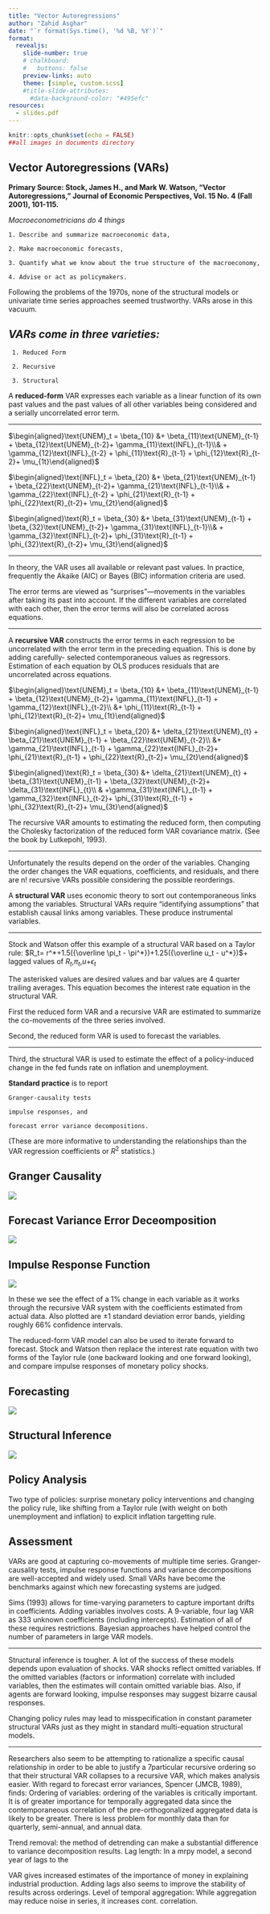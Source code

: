 ---
title: "Vector Autoregressions"
author: "Zahid Asghar"
date: "`r format(Sys.time(), '%d %B, %Y')`"
format:
  revealjs: 
    slide-number: true
    # chalkboard: 
    #   buttons: false
    preview-links: auto
    theme: [simple, custom.scss]
    #title-slide-attributes:
      #data-background-color: "#495efc"
resources:
  - slides.pdf
---

```{r setup, include=FALSE}
knitr::opts_chunk$set(echo = FALSE)
##all images in documents directory
```

## Vector Autoregressions (VARs) 

**Primary Source: Stock, James H., and Mark W. Watson, “Vector Autoregressions,” Journal of Economic Perspectives, Vol. 15 No. 4 (Fall 2001), 101-115.**

_Macroeconometricians do 4 things_ 

    1. Describe and summarize macroeconomic data, 

    2. Make macroeconomic forecasts,  

    3. Quantify what we know about the true structure of the macroeconomy, 

    4. Advise or act as policymakers. 

   Following the problems of the 1970s, none of the structural models or univariate time series approaches seemed trustworthy. VARs arose in this vacuum. 

## _VARs come in three varieties:_ 

     1. Reduced Form 

     2. Recursive 

     3. Structural 

  A __reduced-form__ VAR expresses each variable as a linear function of its own past values and the past values of all other variables being considered and a serially uncorrelated error term.
  
  ***
  
  $\begin{aligned}\text{UNEM}_t = \beta_{10} &+ \beta_{11}\text{UNEM}_{t-1} + \beta_{12}\text{UNEM}_{t-2}+ \gamma_{11}\text{INFL}_{t-1}\\& + \gamma_{12}\text{INFL}_{t-2} + \phi_{11}\text{R}_{t-1} + \phi_{12}\text{R}_{t-2}+ \mu_{1t}\end{aligned}$ 
    
  $\begin{aligned}\text{INFL}_t = \beta_{20} &+ \beta_{21}\text{UNEM}_{t-1} + \beta_{22}\text{UNEM}_{t-2}+ \gamma_{21}\text{INFL}_{t-1}\\& + \gamma_{22}\text{INFL}_{t-2} + \phi_{21}\text{R}_{t-1} + \phi_{22}\text{R}_{t-2}+ \mu_{2t}\end{aligned}$
    
  $\begin{aligned}\text{R}_t = \beta_{30} &+ \beta_{31}\text{UNEM}_{t-1} + \beta_{32}\text{UNEM}_{t-2}+ \gamma_{31}\text{INFL}_{t-1}\\& + \gamma_{32}\text{INFL}_{t-2}+ \phi_{31}\text{R}_{t-1} + \phi_{32}\text{R}_{t-2}+ \mu_{3t}\end{aligned}$
  
  ***
  
  In theory, the VAR uses all available or relevant past values. In practice, frequently the Akaike (AIC) or Bayes (BIC) information criteria are used. 
  
  The error terms are viewed as “surprises”—movements in the variables after taking its past into account. If the different variables are correlated with each other, then the error terms will also be correlated across equations. 

 *** 
 
  A __recursive VAR__ constructs the error terms in each regression to be uncorrelated with the error term in the preceding equation. This is done by adding carefully- selected contemporaneous values as regressors. Estimation of each equation by OLS produces residuals that are uncorrelated across equations. 
  
  $\begin{aligned}\text{UNEM}_t = \beta_{10} &+ \beta_{11}\text{UNEM}_{t-1} + \beta_{12}\text{UNEM}_{t-2}+ \gamma_{11}\text{INFL}_{t-1} + \gamma_{12}\text{INFL}_{t-2}\\ &+ \phi_{11}\text{R}_{t-1} + \phi_{12}\text{R}_{t-2}+ \mu_{1t}\end{aligned}$
  
  $\begin{aligned}\text{INFL}_t = \beta_{20} &+ \delta_{21}\text{UNEM}_{t} + \beta_{21}\text{UNEM}_{t-1} + \beta_{22}\text{UNEM}_{t-2}\\ &+ \gamma_{21}\text{INFL}_{t-1} + \gamma_{22}\text{INFL}_{t-2}+ \phi_{21}\text{R}_{t-1} + \phi_{22}\text{R}_{t-2}+ \mu_{2t}\end{aligned}$
  
 $\begin{aligned}\text{R}_t = \beta_{30} &+ \delta_{21}\text{UNEM}_{t} + \beta_{31}\text{UNEM}_{t-1} + \beta_{32}\text{UNEM}_{t-2}+ \delta_{31}\text{INFL}_{t}\\ & +\gamma_{31}\text{INFL}_{t-1} + \gamma_{32}\text{INFL}_{t-2}+ \phi_{31}\text{R}_{t-1} + \phi_{32}\text{R}_{t-2}+ \mu_{3t}\end{aligned}$ 
 
 The recursive VAR amounts to estimating the reduced form, then computing the Cholesky factorization of the reduced form VAR covariance matrix. (See the book by Lutkepohl, 1993). 

---
  
  Unfortunately the results depend on the order of the variables. Changing the order changes the VAR equations, coefficients, and residuals, and there are n! recursive VARs possible considering the possible reorderings. 
  
  A __structural VAR__ uses economic theory to sort out contemporaneous links among the variables. Structural VARs require “identifying assumptions” that establish causal links among variables. These produce instrumental variables. 
  
---   

  Stock and Watson offer this example of a structural VAR 
based on a Taylor rule: 
$R_t= r^*+1.5({\overline \pi_t - \pi^*})+1.25({\overline u_t - u^*})$+ lagged values of $R_t$,$\pi_t$,_u_+$\epsilon_t$ 

The asterisked values are desired values and bar values are 4 quarter trailing averages. This equation becomes the  interest rate equation in the structural VAR. 

  First the reduced form VAR and a recursive VAR are estimated to summarize the co-movements of the three series involved. 
  
 Second, the reduced form VAR is used to forecast the variables. 
 
---
 
 Third, the structural VAR is used to estimate the effect of a policy-induced change in the fed funds rate on inflation and unemployment. 
    
  __Standard practice__ is to report 
  
    Granger-causality tests
    
    impulse responses, and 
    
    forecast error variance decompositions. 
    
(These are more informative to understanding the relationships than the VAR regression coefficients or $R^2$  statistics.) 

## Granger Causality 

  ![](/Users/hp/Documents/granger.png) 

## Forecast Variance Error Deceomposition  
  
  ![](/Users/hp/Documents/vardecomp.png)

## Impulse Response Function 

![](/Users/hp/Documents/irf.png) 

  In these we see the effect of a 1% change in each variable as it works through the recursive VAR system with the coefficients estimated from actual data. Also plotted are ±1 standard deviation error bands, yielding roughly 66% confidence intervals. 
  
  The reduced-form VAR model can also be used to iterate forward to forecast. Stock and Watson then replace the interest rate equation with two forms of the Taylor rule (one backward looking and one forward looking), and compare impulse responses of monetary policy shocks. 

## Forecasting 

  ![](/Users/hp/Documents/forecast.png) 
  
## Structural Inference 

![](/Users/hp/Documents/fig2_jep.png) 

## Policy Analysis 

 Two type of policies: surprise monetary policy interventions and changing the policy rule, like shifting from a Taylor rule  (with weight on both unemployment and inflation) to explicit inflation targetting rule.
   
## Assessment 

VARs are good at capturing co-movements of multiple time series. Granger-causality tests, impulse response functions and variance decompositions are well-accepted and widely used. 
Small VARs have become the benchmarks against which new forecasting systems are judged. 

  Sims (1993) allows for time-varying parameters to capture important drifts in coefficients. Adding variables involves costs. A 9-variable, four lag VAR as 333 unknown coefficients (including intercepts). Estimation of all of these requires restrictions. Bayesian approaches have helped control the number of parameters in large VAR models. 
  
  ***
  
  Structural inference is tougher. A lot of the success of these models depends upon evaluation of shocks. VAR shocks reflect omitted variables. If the omitted variables (factors or information) correlate with included variables, then the estimates will contain omitted variable bias. Also, if agents are forward looking, impulse responses may suggest bizarre causal responses. 
 
  Changing policy rules may lead to misspecification in constant parameter structural VARs just as they might in standard multi-equation structural models. 
  
  ***
  
  Researchers also seem to be attempting to rationalize a specific causal relationship in order to be able to justify a 7particular recursive ordering so that their structural VAR 
collapses to a recursive VAR, which makes analysis easier. With regard to forecast error variances, Spencer (JMCB, 1989), finds: 
  Ordering of variables: ordering of the variables is critically important. It is of greater importance for temporally aggregated data since the contemporaneous correlation of the pre-orthogonalized aggregated data is likely to be greater. There is less problem for monthly data than for quarterly, semi-annual, and annual data. 
  
  Trend removal: the method of detrending can make a substantial difference to variance decomposition results. Lag length: In a mrpy model, a second year of lags to the 

  VAR gives increased estimates of the importance of money in explaining industrial production. Adding lags also seems to improve the stability of results across orderings. 
Level of temporal aggregation: While aggregation may reduce noise in series, it increases cont. correlation. 
  
  
  
  
  
